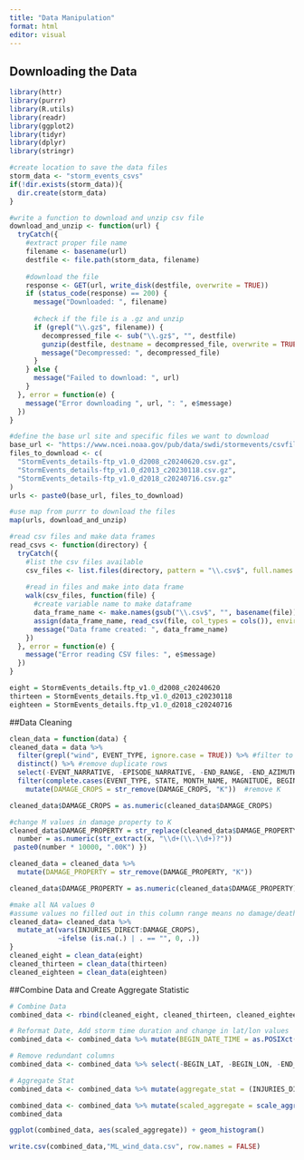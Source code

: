 ```yaml
---
title: "Data Manipulation"
format: html
editor: visual
---
```


## Downloading the Data

```r
library(httr)
library(purrr)
library(R.utils)
library(readr)
library(ggplot2)
library(tidyr)
library(dplyr)
library(stringr)
```

```r
#create location to save the data files
storm_data <- "storm_events_csvs"
if(!dir.exists(storm_data)){
  dir.create(storm_data)
}

#write a function to download and unzip csv file
download_and_unzip <- function(url) {
  tryCatch({
    #extract proper file name
    filename <- basename(url)
    destfile <- file.path(storm_data, filename)
    
    #download the file
    response <- GET(url, write_disk(destfile, overwrite = TRUE))
    if (status_code(response) == 200) {
      message("Downloaded: ", filename)
      
      #check if the file is a .gz and unzip
      if (grepl("\\.gz$", filename)) {
        decompressed_file <- sub("\\.gz$", "", destfile)
        gunzip(destfile, destname = decompressed_file, overwrite = TRUE)
        message("Decompressed: ", decompressed_file)
      }
    } else {
      message("Failed to download: ", url)
    }
  }, error = function(e) {
    message("Error downloading ", url, ": ", e$message)
  })
}

#define the base url site and specific files we want to download
base_url <- "https://www.ncei.noaa.gov/pub/data/swdi/stormevents/csvfiles/"
files_to_download <- c(
  "StormEvents_details-ftp_v1.0_d2008_c20240620.csv.gz",
  "StormEvents_details-ftp_v1.0_d2013_c20230118.csv.gz",
  "StormEvents_details-ftp_v1.0_d2018_c20240716.csv.gz"
)
urls <- paste0(base_url, files_to_download)

#use map from purrr to download the files
map(urls, download_and_unzip)

#read csv files and make data frames
read_csvs <- function(directory) {
  tryCatch({
    #list the csv files available
    csv_files <- list.files(directory, pattern = "\\.csv$", full.names = TRUE)
    
    #read in files and make into data frame
    walk(csv_files, function(file) {
      #create variable name to make dataframe
      data_frame_name <- make.names(gsub("\\.csv$", "", basename(file)))
      assign(data_frame_name, read_csv(file, col_types = cols()), envir = .GlobalEnv)
      message("Data frame created: ", data_frame_name)
    })
  }, error = function(e) {
    message("Error reading CSV files: ", e$message)
  })
}

```


```r
eight = StormEvents_details.ftp_v1.0_d2008_c20240620
thirteen = StormEvents_details.ftp_v1.0_d2013_c20230118
eighteen = StormEvents_details.ftp_v1.0_d2018_c20240716
```

##Data Cleaning

```r
clean_data = function(data) {
cleaned_data = data %>% 
  filter(grepl("wind", EVENT_TYPE, ignore.case = TRUE)) %>% #filter to only wind events
  distinct() %>% #remove duplicate rows 
  select(-EVENT_NARRATIVE, -EPISODE_NARRATIVE, -END_RANGE, -END_AZIMUTH, -END_LOCATION, -BEGIN_RANGE, -BEGIN_AZIMUTH, -BEGIN_LOCATION, -TOR_F_SCALE, - TOR_LENGTH, -TOR_WIDTH, -TOR_OTHER_WFO, -TOR_OTHER_CZ_STATE, -TOR_OTHER_CZ_FIPS, -TOR_OTHER_CZ_NAME, -FLOOD_CAUSE, -SOURCE, -CZ_TIMEZONE, -CZ_TYPE, -WFO, -CZ_FIPS, -CZ_NAME, -STATE_FIPS, -EPISODE_ID, -END_DAY, - END_TIME, -END_YEARMONTH, -BEGIN_TIME, -BEGIN_DAY, -BEGIN_YEARMONTH, -DATA_SOURCE, -CATEGORY) %>%
  filter(complete.cases(EVENT_TYPE, STATE, MONTH_NAME, MAGNITUDE, BEGIN_LAT)) %>%  #remove any rows that have an na in these columns
    mutate(DAMAGE_CROPS = str_remove(DAMAGE_CROPS, "K"))  #remove K 

cleaned_data$DAMAGE_CROPS = as.numeric(cleaned_data$DAMAGE_CROPS)

#change M values in damage property to K
cleaned_data$DAMAGE_PROPERTY = str_replace(cleaned_data$DAMAGE_PROPERTY,  "(\\d+(\\.\\d+)?)M",  function(x) {
  number = as.numeric(str_extract(x, "\\d+(\\.\\d+)?"))
 paste0(number * 10000, ".00K") })

cleaned_data = cleaned_data %>%
  mutate(DAMAGE_PROPERTY = str_remove(DAMAGE_PROPERTY, "K"))

cleaned_data$DAMAGE_PROPERTY = as.numeric(cleaned_data$DAMAGE_PROPERTY)

#make all NA values 0 
#assume values no filled out in this column range means no damage/deaths/injuries 
cleaned_data= cleaned_data %>%
  mutate_at(vars(INJURIES_DIRECT:DAMAGE_CROPS), 
            ~ifelse (is.na(.) | . == "", 0, .))
}
cleaned_eight = clean_data(eight)
cleaned_thirteen = clean_data(thirteen)
cleaned_eighteen = clean_data(eighteen)
```

##Combine Data and Create Aggregate Statistic
```r
# Combine Data
combined_data <- rbind(cleaned_eight, cleaned_thirteen, cleaned_eighteen)

# Reformat Date, Add storm time duration and change in lat/lon values
combined_data <- combined_data %>% mutate(BEGIN_DATE_TIME = as.POSIXct(BEGIN_DATE_TIME, format = "%d-%b-%y %H:%M:%S"), END_DATE_TIME = as.POSIXct(END_DATE_TIME, format = "%d-%b-%y %H:%M:%S"), storm_time_duration = END_DATE_TIME - BEGIN_DATE_TIME, change_lon = END_LON - BEGIN_LON, change_lat = END_LAT - BEGIN_LAT)

# Remove redundant columns
combined_data <- combined_data %>% select(-BEGIN_LAT, -BEGIN_LON, -END_LAT, -END_LON, -BEGIN_DATE_TIME, -END_DATE_TIME)

# Aggregate Stat
combined_data <- combined_data %>% mutate(aggregate_stat = (INJURIES_DIRECT - min(INJURIES_DIRECT))/diff(range(INJURIES_DIRECT)) + (INJURIES_INDIRECT - min(INJURIES_INDIRECT))/diff(range(INJURIES_INDIRECT)) + (DEATHS_DIRECT - min(DEATHS_DIRECT))/diff(range(DEATHS_DIRECT)) + (DEATHS_INDIRECT - min(DEATHS_INDIRECT))/diff(range(DEATHS_INDIRECT)) + (DAMAGE_PROPERTY - min(DAMAGE_PROPERTY))/diff(range(DAMAGE_PROPERTY)) + (DAMAGE_CROPS - min(DAMAGE_CROPS))/diff(range(DAMAGE_CROPS)))

combined_data <- combined_data %>% mutate(scaled_aggregate = scale_aggregate(aggregate_stat))
combined_data

ggplot(combined_data, aes(scaled_aggregate)) + geom_histogram()

write.csv(combined_data,"ML_wind_data.csv", row.names = FALSE)

```

